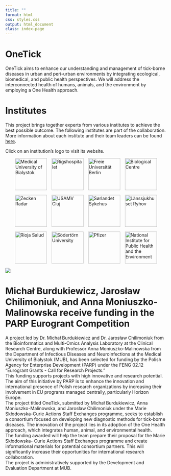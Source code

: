 ```yaml
---
title: ""
format: html
css: styles.css
output: html_document
class: index-page
---
```


::: hero-image
:::

<body class="index-page">

::: text-box
<h1>OneTick</h1>

<p>OneTick aims to enhance our understanding and management of tick-borne diseases in urban and peri-urban environments by integrating ecological, biomedical, and public health perspectives. We will address the interconnected health of humans, animals, and the environment by employing a One Health approach.</p>
:::


::: text-box
<h1>Institutes</h1>


<p> This project brings together experts from various institutes to achieve the best possible outcome. The following institutes are part of the collaboration. More information about each institute and their team leaders can be found [here](consortium.qmd).  

Click on an institution's logo to visit its website.
</p>

```{=html}
<!-- SPONSORS SECTION -->
<section id="sponsor-logos" class="sponsors">
  <a href="https://www.umb.edu.pl/en/" target="_blank" rel="noopener noreferrer" aria-label="Visit Medical University of Bialystok website">
    <img src="Logos/MUB.png" alt="Medical University of Bialystok" />
  </a>
  <a href="https://www.rigshospitalet.dk/english/Pages/default.aspx" target="_blank" rel="noopener noreferrer" aria-label="Visit Rigshospitalet website">
    <img src="Logos/RH.png" alt="Rigshospitalet" />
  </a>
  <a href="https://www.fu-berlin.de/" target="_blank" rel="noopener noreferrer" aria-label="Visit Freie Universität Berlin website">
    <img src="Logos/FUB.png" alt="Freie Universität Berlin" />
  </a>
  <a href="https://www.bc.cas.cz/" target="_blank" rel="noopener noreferrer" aria-label="Visit Biological Centre website">
    <img src="Logos/BC.png" alt="Biological Centre" />
  </a>
  </a>
  <a href="https://www.zecken-radar.de/" target="_blank" rel="noopener noreferrer" aria-label="Visit Zecken Radar website">
    <img src="Logos/ZR.png" alt="Zecken Radar" />
  </a>
  <a href="https://www.usamvcluj.ro/" target="_blank" rel="noopener noreferrer" aria-label="Visit USAMV Cluj website">
    <img src="Logos/USAMV.gif" alt="USAMV Cluj" />
  <a href="https://www.sshf.no/" target="_blank" rel="noopener noreferrer" aria-label="Visit Sørlandet Sykehus website">
    <img src="Logos/SoSy.png" alt="Sørlandet Sykehus" />
  </a>
  <a href="https://www.rjl.se/lanssjukhusetryhov" target="_blank" rel="noopener noreferrer" aria-label="Visit Länssjukhuset Ryhov website">
    <img src="Logos/LR.png" alt="Länssjukhuset Ryhov" />
  </a>
  <a href="https://www.riojasalud.es/" target="_blank" rel="noopener noreferrer" aria-label="Visit Rioja Salud website">
    <img src="Logos/RS.png" alt="Rioja Salud" />
  </a>
  </a>
  <a href="https://www.sh.se/english/sodertorn-university" target="_blank" rel="noopener noreferrer" aria-label="Visit Södertörn University website">
    <img src="Logos/Sö.png" alt="Södertörn University" />
  </a>
  </a>
  <a href="https://www.pfizer.at/" target="_blank" rel="noopener noreferrer" aria-label="Visit Pfizer website">
    <img src="Logos/PFE.png" alt="Pfizer" />
  </a>
  </a>
  <a href="https://www.rivm.nl/en" target="_blank" rel="noopener noreferrer" aria-label="Visit National Institute for Public Health and the Environment website">
    <img src="Logos/RIVM.png" alt="National Institute for Public Health and the Environment" />
  </a>
</section>

<style>
  /* General Styles */
  .sponsors {
    display: flex;
    justify-content: center;
    align-items: center;
    flex-wrap: wrap;
    gap: 15px; /* Space between sponsor images */
  }

  .sponsors img {
    height: 100px;
    transition: transform 0.3s ease; /* Smooth hover effect */
  }

  .sponsors a:hover img {
    transform: scale(1.05); /* Slight zoom-in on hover */
  }

  /* Media Query for smaller screens */
  @media (max-width: 600px) {
    .sponsors {
      justify-content: center;
      align-items: flex-start;
      gap: 10px;
    }
  }
  
  @media (max-width: 600px) {
  .sponsors img {
    height: auto;  /* Erhält das Seitenverhältnis */
    max-width: 80px; /* Begrenzt die Breite der Logos für kleine Bildschirme */
  }
}

</style>

```
:::

::: text-box
![](Logos/plakat.png)

<h1>Michał Burdukiewicz, Jarosław Chilimoniuk, and Anna Moniuszko-Malinowska receive
funding in the PARP Eurogrant Competition</h1>

<p>A project led by Dr. Michał Burdukiewicz and Dr. Jarosław Chilimoniuk from the
Bioinformatics and Multi-Omics Analysis Laboratory at the Clinical Research Centre, along
with Professor Anna Moniuszko-Malinowska from the Department of Infectious Diseases
and Neuroinfections at the Medical University of Białystok (MUB), has been selected for
funding by the Polish Agency for Enterprise Development (PARP) under the FENG 02.12
"Eurogrant Grants - Call for Research Projects."  
This funding supports projects with high innovative and research potential.  
The aim of this initiative by PARP is to enhance the innovation and international presence of
Polish research organizations by increasing their involvement in EU programs managed
centrally, particularly Horizon Europe.  
The project titled OneTick, submitted by Michał Burdukiewicz, Anna Moniuszko-Malinowska,
and Jarosław Chilimoniuk under the Marie Skłodowska-Curie Actions Staff Exchanges
programme, seeks to establish a consortium focused on developing new diagnostic methods
for tick-borne diseases. The innovation of the project lies in its adoption of the One Health
approach, which integrates human, animal, and environmental health.  
The funding awarded will help the team prepare their proposal for the Marie Skłodowska-
Curie Actions Staff Exchanges programme and create informational materials for potential
consortium partners. This will significantly increase their opportunities for international
research collaboration.  
The project is administratively supported by the Development and Evaluation Department at
MUB.
</p>
:::

